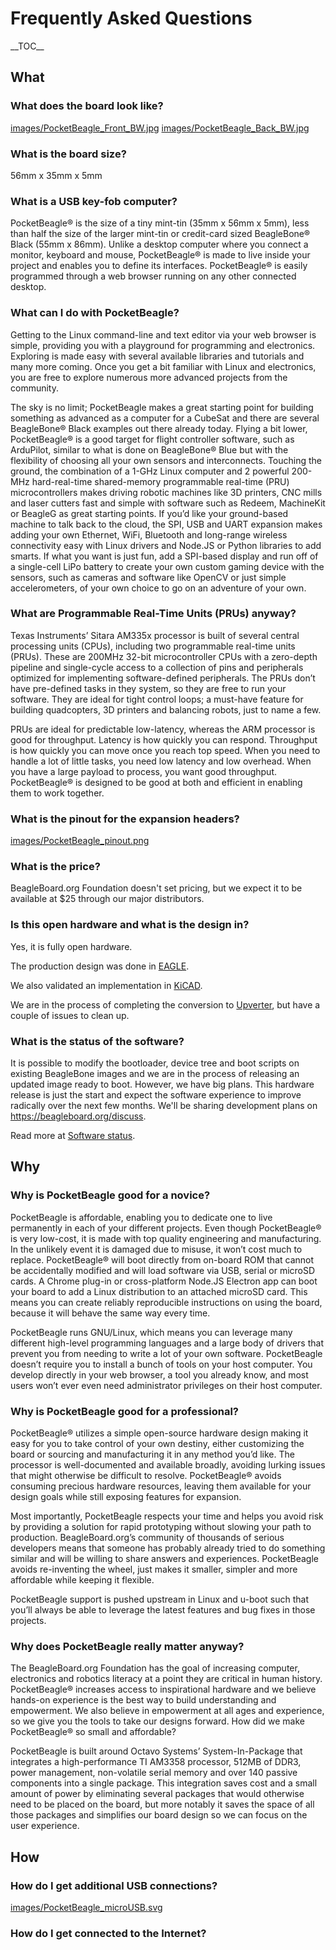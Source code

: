 =Frequently Asked Questions=
__TOC__
==What==
===What does the board look like?===
[[images/PocketBeagle_Front_BW.jpg]]
[[images/PocketBeagle_Back_BW.jpg]]

===What is the board size?===
56mm x 35mm x 5mm

===What is a USB key-fob computer?===
PocketBeagle® is the size of a tiny mint-tin (35mm x 56mm x 5mm), less than half the size of the larger mint-tin or credit-card sized BeagleBone® Black (55mm x 86mm). Unlike a desktop computer where you connect a monitor, keyboard and mouse, PocketBeagle® is made to live inside your project and enables you to define its interfaces. PocketBeagle® is easily programmed through a web browser running on any other connected desktop.

===What can I do with PocketBeagle?===
Getting to the Linux command-line and text editor via your web browser is simple, providing you with a playground for programming and electronics. Exploring is made easy with several available libraries and tutorials and many more coming. Once you get a bit familiar with Linux and electronics, you are free to explore numerous more advanced projects from the community.

The sky is no limit; PocketBeagle makes a great starting point for building something as advanced as a computer for a CubeSat and there are several BeagleBone® Black examples out there already today. Flying a bit lower, PocketBeagle® is a good target for flight controller software, such as ArduPilot, similar to what is done on BeagleBone® Blue but with the flexibility of choosing all your own sensors and interconnects. Touching the ground, the combination of a 1-GHz Linux computer and 2 powerful 200-MHz hard-real-time shared-memory programmable real-time (PRU) microcontrollers makes driving robotic machines like 3D printers, CNC mills and laser cutters fast and simple with software such as Redeem, MachineKit or BeagleG as great starting points. If you’d like your ground-based machine to talk back to the cloud, the SPI, USB and UART expansion makes adding your own Ethernet, WiFi, Bluetooth and long-range wireless connectivity easy with Linux drivers and Node.JS or Python libraries to add smarts. If what you want is just fun, add a SPI-based display and run off of a single-cell LiPo battery to create your own custom gaming device with the sensors, such as cameras and software like OpenCV or just simple accelerometers, of your own choice to go on an adventure of your own.

===What are Programmable Real-Time Units (PRUs) anyway?===
Texas Instruments’ Sitara AM335x processor is built of several central processing units (CPUs), including two programmable real-time units (PRUs). These are 200MHz 32-bit microcontroller CPUs with a zero-depth pipeline and single-cycle access to a collection of pins and peripherals optimized for implementing software-defined peripherals. The PRUs don’t have pre-defined tasks in they system, so they are free to run your software. They are ideal for tight control loops; a must-have feature for building quadcopters, 3D printers and balancing robots, just to name a few.

PRUs are ideal for predictable low-latency, whereas the ARM processor is good for throughput. Latency is how quickly you can respond. Throughput is how quickly you can move once you reach top speed. When you need to handle a lot of little tasks, you need low latency and low overhead. When you have a large payload to process, you want good throughput. PocketBeagle® is designed to be good at both and efficient in enabling them to work together.

===What is the pinout for the expansion headers?===
[[images/PocketBeagle_pinout.png]]

===What is the price?===
BeagleBoard.org Foundation doesn't set pricing, but we expect it to be available at $25 through our major distributors.

===Is this open hardware and what is the design in?===
Yes, it is fully open hardware.

The production design was done in [https://github.com/beagleboard/pocketbeagle/tree/master/EAGLE EAGLE].

We also validated an implementation in [https://github.com/beagleboard/pocketbeagle/tree/master/KiCAD KiCAD].

We are in the process of completing the conversion to [https://upverter.com/Beagle/4178234c2cd6fe88/Pocket-Beagle---NEW/ Upverter], but have a couple of issues to clean up.

===What is the status of the software?===
It is possible to modify the bootloader, device tree and boot scripts on existing BeagleBone images and we are in the process of releasing an updated image ready to boot. However, we have big plans. This hardware release is just the start and expect the software experience to improve radically over the next few months. We'll be sharing development plans on https://beagleboard.org/discuss.

Read more at [[Software status]].

==Why==
===Why is PocketBeagle good for a novice?===
PocketBeagle is affordable, enabling you to dedicate one to live permanently in each of your different projects. Even though PocketBeagle® is very low-cost, it is made with top quality engineering and manufacturing. In the unlikely event it is damaged due to misuse, it won’t cost much to replace.
PocketBeagle® will boot directly from on-board ROM that cannot be accidentally modified and will load software via USB, serial or microSD cards. A Chrome plug-in or cross-platform Node.JS Electron app can boot your board to add a Linux distribution to an attached microSD card. This means you can create reliably reproducible instructions on using the board, because it will behave the same way every time.

PocketBeagle runs GNU/Linux, which means you can leverage many different high-level programming languages and a large body of drivers that prevent you from needing to write a lot of your own software.
PocketBeagle doesn’t require you to install a bunch of tools on your host computer. You develop directly in your web browser, a tool you already know, and most users won’t ever even need administrator privileges on their host computer.

===Why is PocketBeagle good for a professional?===
PocketBeagle® utilizes a simple open-source hardware design making it easy for you to take control of your own destiny, either customizing the board or sourcing and manufacturing it in any method you’d like. The processor is well-documented and available broadly, avoiding lurking issues that might otherwise be difficult to resolve.
PocketBeagle® avoids consuming precious hardware resources, leaving them available for your design goals while still exposing features for expansion.

Most importantly, PocketBeagle respects your time and helps you avoid risk by providing a solution for rapid prototyping without slowing your path to production. BeagleBoard.org’s community of thousands of serious developers means that someone has probably already tried to do something similar and will be willing to share answers and experiences. PocketBeagle avoids re-inventing the wheel, just makes it smaller, simpler and more affordable while keeping it flexible.

PocketBeagle support is pushed upstream in Linux and u-boot such that you’ll always be able to leverage the latest features and bug fixes in those projects.

===Why does PocketBeagle really matter anyway?===
The BeagleBoard.org Foundation has the goal of increasing computer, electronics and robotics literacy at a point they are critical in human history. PocketBeagle® increases access to inspirational hardware and we believe hands-on experience is the best way to build understanding and empowerment. We also believe in empowerment at all ages and experience, so we give you the tools to take our designs forward.
How did we make PocketBeagle® so small and affordable?

PocketBeagle is built around Octavo Systems’ System-In-Package that integrates a high-performance TI AM3358 processor, 512MB of DDR3, power management, non-volatile serial memory and over 140 passive components into a single package. This integration saves cost and a small amount of power by eliminating several packages that would otherwise need to be placed on the board, but more notably it saves the space of all those packages and simplifies our board design so we can focus on the user experience.

==How==
===How do I get additional USB connections?===
[[images/PocketBeagle_microUSB.svg]]

===How do I get connected to the Internet?===

